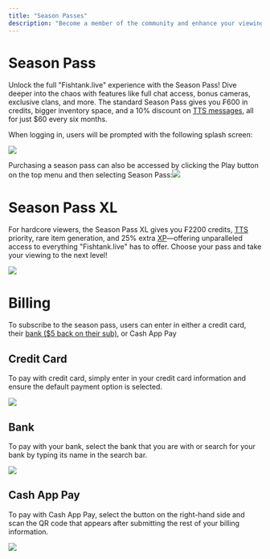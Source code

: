 ```yaml
---
title: "Season Passes"
description: "Become a member of the community and enhance your viewing experience at Fishtank.live"
---
```


#

# Season Pass

Unlock the full "Fishtank.live" experience with the Season Pass! Dive deeper into the chaos with features like full chat access, bonus cameras, exclusive clans, and more. The standard Season Pass gives you ₣600 in credits, bigger inventory space, and a 10% discount on [TTS messages](https://fishtanklive.mintlify.app/pages/site/tts-sfx), all for just $60 every six months.&#x20;

When logging in, users will be prompted with the following splash screen:

![](/seasonpasspopup.png)

Purchasing a season pass can also be accessed by clicking the Play button on the top menu and then selecting Season Pass:![](/SEASONPASS.png)

# Season Pass XL

For hardcore viewers, the Season Pass XL gives you ₣2200 credits, [TTS ](https://fishtanklive.mintlify.app/pages/site/tts-sfx)priority, rare item generation, and 25% extra [XP](https://fishtanklive.mintlify.app/pages/features/xp)—offering unparalleled access to everything "Fishtank.live" has to offer. Choose your pass and take your viewing to the next level!

![](/seasonpassxlorreg.png)

# Billing

To subscribe to the season pass, users can enter in either a credit card, their [bank ($5 back on their sub)](https://link.com/promotion-terms), or Cash App Pay

## Credit Card

To pay with credit card, simply enter in your credit card information and ensure the default payment option is selected.

![](/seasonpasssubscription.png)

## Bank

To pay with your bank, select the bank that you are with or search for your bank by typing its name in the search bar.&#x20;

![](/bank.png)

## Cash App Pay

To pay with Cash App Pay, select the button on the right-hand side and scan the QR code that appears after submitting the rest of your billing information.&#x20;

![](/cashapppay.png)